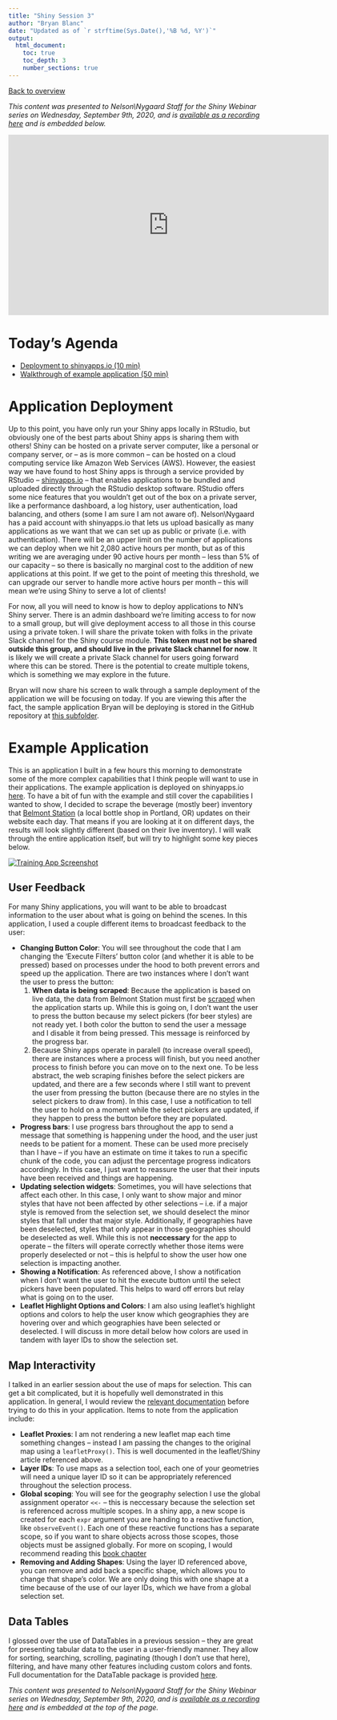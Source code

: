```yaml
---
title: "Shiny Session 3"
author: "Bryan Blanc"
date: "Updated as of `r strftime(Sys.Date(),'%B %d, %Y')`"
output: 
  html_document:
    toc: true
    toc_depth: 3
    number_sections: true
---
```


[Back to overview](../index.html)

*This content was presented to Nelson\\Nygaard Staff for the Shiny Webinar series on Wednesday, September 9th, 2020, and is [available as a recording here](https://web.microsoftstream.com/video/ba8007be-64a2-48a6-afe6-3da50cea5809) and is embedded below.*

<p align="center"><iframe width="640" height="360" src="https://web.microsoftstream.com/embed/video/ba8007be-64a2-48a6-afe6-3da50cea5809?autoplay=false&amp;showinfo=true" allowfullscreen style="border:none;"></iframe></p>

# Today's Agenda
- [Deployment to shinyapps.io (10 min)](#application-deployment)
- [Walkthrough of example application (50 min)](#example-application)

# Application Deployment

Up to this point, you have only run your Shiny apps locally in RStudio, but obviously one of the best parts about Shiny apps is sharing them with others! Shiny can be hosted on a private server computer, like a personal or company server, or -- as is more common -- can be hosted on a cloud computing service like Amazon Web Services (AWS). However, the easiest way we have found to host Shiny apps is through a service provided by RStudio -- [shinyapps.io](https://www.shinyapps.io/) -- that enables applications to be bundled and uploaded directly through the RStudio desktop software. RStudio offers some nice features that you wouldn't get out of the box on a private server, like a performance dashboard, a log history, user authentication, load balancing, and others (some I am sure I am not aware of). Nelson\\Nygaard has a paid account with shinyapps.io that lets us upload basically as many applications as we want that we can set up as public or private (i.e. with authentication). There will be an upper limit on the number of applications we can deploy when we hit 2,080 active hours per month, but as of this writing we are averaging under 90 active hours per month -- less than 5% of our capacity -- so there is basically no marginal cost to the addition of new applications at this point. If we get to the point of meeting this threshold, we can upgrade our server to handle more active hours per month -- this will mean we're using Shiny to serve a lot of clients!

For now, all you will need to know is how to deploy applications to NN's Shiny server. There is an admin dashboard we're limiting access to for now to a small group, but will give deployment access to all those in this course using a private token. I will share the private token with folks in the private Slack channel for the Shiny course module.  __This token must not be shared outside this group, and should live in the private Slack channel for now__. It is likely we will create a private Slack channel for users going forward where this can be stored. There is the potential to create multiple tokens, which is something we may explore in the future. 

Bryan will now share his screen to walk through a sample deployment of the application we will be focusing on today. If you are viewing this after the fact, the sample application Bryan will be deploying is stored in the GitHub repository at [this subfolder](https://github.com/PerkinsAndWill/nn_r_training/tree/master/topics_setup/06_shiny_3/training_app). 

# Example Application

This is an application I built in a few hours this morning to demonstrate some of the more complex capabilities that I think people will want to use in their applications. The example application is deployed on shinyapps.io [here](https://nelsonnygaard.shinyapps.io/training_app/). To have a bit of fun with the example and still cover the capabilities I wanted to show, I decided to scrape the beverage (mostly beer) inventory that [Belmont Station](https://www.belmont-station.com/bottles) (a local bottle shop in Portland, OR) updates on their website each day. That means if you are looking at it on different days, the results will look slightly different (based on their live inventory). I will walk through the entire application itself, but will try to highlight some key pieces below. 

[![Training App Screenshot](graphics/app_capture.png)](https://nelsonnygaard.shinyapps.io/training_app/)

## User Feedback

For many Shiny applications, you will want to be able to broadcast information to the user about what is going on behind the scenes. In this application, I used a couple different items to broadcast feedback to the user:

- **Changing Button Color**: You will see throughout the code that I am changing the 'Execute Filters' button color (and whether it is able to be pressed) based on processes under the hood to both prevent errors and speed up the application. There are two instances where I don't want the user to press the button:
  1. **When data is being scraped**: Because the application is based on live data, the data from Belmont Station must first be [scraped](https://www.r-bloggers.com/2019/04/practical-introduction-to-web-scraping-in-r/) when the application starts up. While this is going on, I don't want the user to press the button because my select pickers (for beer styles) are not ready yet. I both color the button to send the user a message and I disable it from being pressed. This message is reinforced by the progress bar. 
  2. Because Shiny apps operate in paralell (to increase overall speed), there are instances where a process will finish, but you need another process to finish before you can move on to the next one. To be less abstract, the web scraping finishes before the select pickers are updated, and there are a few seconds where I still want to prevent the user from pressing the button (because there are no styles in the select pickers to draw from). In this case, I use a notification to tell the user to hold on a moment while the select pickers are updated, if they happen to press the button before they are populated. 
- **Progress bars**: I use progress bars throughout the app to send a message that something is happening under the hood, and the user just needs to be patient for a moment. These can be used more precisely than I have -- if you have an estimate on time it takes to run a specific chunk of the code, you can adjust the percentage progress indicators accordingly. In this case, I just want to reassure the user that their inputs have been received and things are happening. 
- **Updating selection widgets**: Sometimes, you will have selections that affect each other. In this case, I only want to show major and minor styles that have not been affected by other selections -- i.e. if a major style is removed from the selection set, we should deselect the minor styles that fall under that major style. Additionally, if geographies have been deselected, styles that only appear in those geographies should be deselected as well. While this is not **neccessary** for the app to operate -- the filters will operate correctly whether those items were properly deselected or not -- this is helpful to show the user how one selection is impacting another. 
- **Showing a Notification**: As referenced above, I show a notification when I don't want the user to hit the execute button until the select pickers have been populated. This helps to ward off errors but relay what is going on to the user. 
- **Leaflet Highlight Options and Colors**: I am also using leaflet's highlight options and colors to help the user know which geographies they are hovering over and which geographies have been selected or deselected. I will discuss in more detail below how colors are used in tandem with layer IDs to show the selection set. 

## Map Interactivity

I talked in an earlier session about the use of maps for selection. This can get a bit complicated, but it is hopefully well demonstrated in this application. In general, I would review the [relevant documentation](http://rstudio.github.io/leaflet/shiny.html) before trying to do this in your application. Items to note from the application include:

- **Leaflet Proxies**: I am not rendering a new leaflet map each time something changes -- instead I am passing the changes to the original map using a `leafletProxy()`. This is well documented in the leaflet/Shiny article referenced above. 
- **Layer IDs**: To use maps as a selection tool, each one of your geometries will need a unique layer ID so it can be appropriately referenced throughout the selection process. 
- **Global scoping**: You will see for the geography selection I use the global assignment operator `<<-` -- this is neccessary because the selection set is referenced across multiple scopes. In a shiny app, a new scope is created for each `expr` argument you are handing to a reactive function, like `observeEvent()`. Each one of these reactive functions has a separate scope, so if you want to share objects across those scopes, those objects must be assigned globally. For more on scoping, I would recommend reading this [book chapter](https://bookdown.org/rdpeng/rprogdatascience/scoping-rules-of-r.html)
- **Removing and Adding Shapes**: Using the layer ID referenced above, you can remove and add back a specific shape, which allows you to change that shape's color. We are only doing this with one shape at a time because of the use of our layer IDs, which we have from a global selection set. 

## Data Tables

I glossed over the use of DataTables in a previous session -- they are great for presenting tabular data to the user in a user-friendly manner. They allow for sorting, searching, scrolling, paginating (though I don't use that here), filtering, and have many other features including custom colors and fonts. Full documentation for the DataTable package is provided [here](https://rstudio.github.io/DT/). 

*This content was presented to Nelson\\Nygaard Staff for the Shiny Webinar series on Wednesday, September 9th, 2020, and is [available as a recording here](https://web.microsoftstream.com/video/ba8007be-64a2-48a6-afe6-3da50cea5809) and is embedded at the top of the page.*
